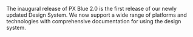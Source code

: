 The inaugural release of PX Blue 2.0 is the first release of our newly updated Design System. We now support a wide range of platforms and technologies with comprehensive documentation for using the design system.
